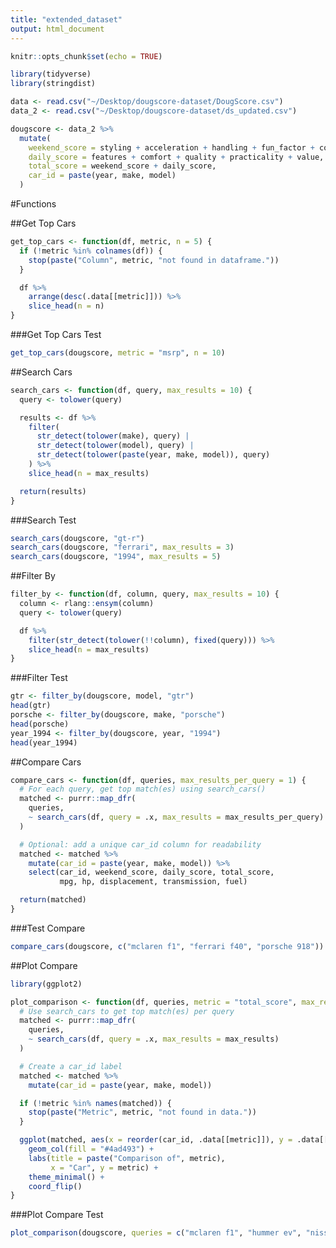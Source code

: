 ```yaml
---
title: "extended_dataset"
output: html_document
---
```


```r
knitr::opts_chunk$set(echo = TRUE)
```

```r
library(tidyverse)
library(stringdist)
```

```r
data <- read.csv("~/Desktop/dougscore-dataset/DougScore.csv")
data_2 <- read.csv("~/Desktop/dougscore-dataset/ds_updated.csv")
```

```r
dougscore <- data_2 %>% 
  mutate(
    weekend_score = styling + acceleration + handling + fun_factor + cool_factor,
    daily_score = features + comfort + quality + practicality + value,
    total_score = weekend_score + daily_score, 
    car_id = paste(year, make, model)
  )
```


#Functions

##Get Top Cars
```r
get_top_cars <- function(df, metric, n = 5) {
  if (!metric %in% colnames(df)) {
    stop(paste("Column", metric, "not found in dataframe."))
  }

  df %>%
    arrange(desc(.data[[metric]])) %>%
    slice_head(n = n)
}
```

###Get Top Cars Test
```r
get_top_cars(dougscore, metric = "msrp", n = 10)
```

##Search Cars
```r
search_cars <- function(df, query, max_results = 10) {
  query <- tolower(query)

  results <- df %>%
    filter(
      str_detect(tolower(make), query) |
      str_detect(tolower(model), query) |
      str_detect(tolower(paste(year, make, model)), query)
    ) %>%
    slice_head(n = max_results)

  return(results)
}

```

###Search Test
```r
search_cars(dougscore, "gt-r")
search_cars(dougscore, "ferrari", max_results = 3)
search_cars(dougscore, "1994", max_results = 5)
```
##Filter By
```r
filter_by <- function(df, column, query, max_results = 10) {
  column <- rlang::ensym(column)
  query <- tolower(query)

  df %>%
    filter(str_detect(tolower(!!column), fixed(query))) %>%
    slice_head(n = max_results)
}
```

###Filter Test
```r
gtr <- filter_by(dougscore, model, "gtr")
head(gtr)
porsche <- filter_by(dougscore, make, "porsche")
head(porsche)
year_1994 <- filter_by(dougscore, year, "1994")
head(year_1994)
```

##Compare Cars
```r
compare_cars <- function(df, queries, max_results_per_query = 1) {
  # For each query, get top match(es) using search_cars()
  matched <- purrr::map_dfr(
    queries,
    ~ search_cars(df, query = .x, max_results = max_results_per_query)
  )

  # Optional: add a unique car_id column for readability
  matched <- matched %>%
    mutate(car_id = paste(year, make, model)) %>%
    select(car_id, weekend_score, daily_score, total_score,
           mpg, hp, displacement, transmission, fuel)

  return(matched)
}

```

###Test Compare
```r
compare_cars(dougscore, c("mclaren f1", "ferrari f40", "porsche 918"))
```

##Plot Compare
```r
library(ggplot2)

plot_comparison <- function(df, queries, metric = "total_score", max_results = 1) {
  # Use search_cars to get top match(es) per query
  matched <- purrr::map_dfr(
    queries,
    ~ search_cars(df, query = .x, max_results = max_results)
  )

  # Create a car_id label
  matched <- matched %>%
    mutate(car_id = paste(year, make, model))

  if (!metric %in% names(matched)) {
    stop(paste("Metric", metric, "not found in data."))
  }

  ggplot(matched, aes(x = reorder(car_id, .data[[metric]]), y = .data[[metric]])) +
    geom_col(fill = "#4ad493") +
    labs(title = paste("Comparison of", metric),
         x = "Car", y = metric) +
    theme_minimal() +
    coord_flip()
}
```

###Plot Compare Test
```r
plot_comparison(dougscore, queries = c("mclaren f1", "hummer ev", "nissan", "amg"), metric = "hp")
```


